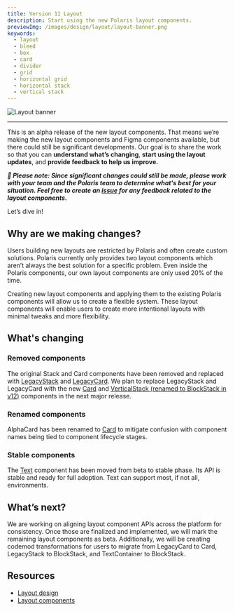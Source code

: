 ```yaml
---
title: Version 11 Layout
description: Start using the new Polaris layout components.
previewImg: /images/design/layout/layout-banner.png
keywords:
  - layout
  - bleed
  - box
  - card
  - divider
  - grid
  - horizontal grid
  - horizontal stack
  - vertical stack
---
```


![Layout banner](/images/design/layout/layout-banner.png)

---

This is an alpha release of the new layout components. That means we’re making the new layout components and Figma components available, but there could still be significant developments. Our goal is to share the work so that you can **understand what’s changing**, **start using the layout updates**, and **provide feedback to help us improve.**

**_🚧 Please note: Since significant changes could still be made, please work with your team and the Polaris team to determine what's best for your situation. Feel free to create an [issue](https://github.com/Shopify/polaris/issues/new?assignees=&labels=%F0%9F%90%9BBug%2C+untriaged&template=ISSUE.md) for any feedback related to the layout components._**

Let’s dive in!

## Why are we making changes?

Users building new layouts are restricted by Polaris and often create custom solutions. Polaris currently only provides two layout components which aren’t always the best solution for a specific problem. Even inside the Polaris components, our own layout components are only used 20% of the time.

Creating new layout components and applying them to the existing Polaris components will allow us to create a flexible system. These layout components will enable users to create more intentional layouts with minimal tweaks and more flexibility.

## What's changing

### Removed components

The original Stack and Card components have been removed and replaced with [LegacyStack](https://polaris.shopify.com/components/layout-and-structure/legacy-stack) and [LegacyCard](https://polaris.shopify.com/components/layout-and-structure/legacy-card). We plan to replace LegacyStack and LegacyCard with the new [Card](https://polaris.shopify.com/components/layout-and-structure/card) and [VerticalStack (renamed to BlockStack in v12)](https://polaris.shopify.com/components/layout-and-structure/block-stack) components in the next major release.

### Renamed components

AlphaCard has been renamed to [Card](https://polaris.shopify.com/components/layout-and-structure/card) to mitigate confusion with component names being tied to component lifecycle stages.

### Stable components

The [Text](https://polaris.shopify.com/components/typography/text) component has been moved from beta to stable phase. Its API is stable and ready for full adoption. Text can support most, if not all, environments.

## What’s next?

We are working on aligning layout component APIs across the platform for consistency. Once those are finalized and implemented, we will mark the remaining layout components as beta. Additionally, we will be creating codemod transformations for users to migrate from LegacyCard to Card, LegacyStack to BlockStack, and TextContainer to BlockStack.

## Resources

- [Layout design](https://polaris.shopify.com/design/layout)
- [Layout components](https://polaris.shopify.com/components/layout-and-structure)
